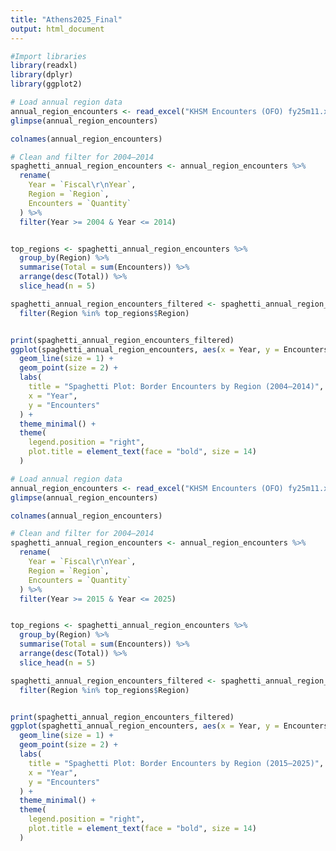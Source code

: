 ```yaml
---
title: "Athens2025_Final"
output: html_document
---
```


```r
#Import libraries
library(readxl)
library(dplyr)
library(ggplot2)

```



```r

# Load annual region data
annual_region_encounters <- read_excel("KHSM Encounters (OFO) fy25m11.xlsx", sheet = "Annual Region")
glimpse(annual_region_encounters)

colnames(annual_region_encounters)

# Clean and filter for 2004–2014
spaghetti_annual_region_encounters <- annual_region_encounters %>%
  rename(
    Year = `Fiscal\r\nYear`,
    Region = `Region`, 
    Encounters = `Quantity`
  ) %>%
  filter(Year >= 2004 & Year <= 2014)


top_regions <- spaghetti_annual_region_encounters %>%
  group_by(Region) %>%
  summarise(Total = sum(Encounters)) %>%
  arrange(desc(Total)) %>%
  slice_head(n = 5)

spaghetti_annual_region_encounters_filtered <- spaghetti_annual_region_encounters %>%
  filter(Region %in% top_regions$Region)


print(spaghetti_annual_region_encounters_filtered)
ggplot(spaghetti_annual_region_encounters, aes(x = Year, y = Encounters, color = Region)) +
  geom_line(size = 1) +
  geom_point(size = 2) +
  labs(
    title = "Spaghetti Plot: Border Encounters by Region (2004–2014)",
    x = "Year",
    y = "Encounters"
  ) +
  theme_minimal() +
  theme(
    legend.position = "right",
    plot.title = element_text(face = "bold", size = 14)
  )
```








```r

# Load annual region data
annual_region_encounters <- read_excel("KHSM Encounters (OFO) fy25m11.xlsx", sheet = "Annual Region")
glimpse(annual_region_encounters)

colnames(annual_region_encounters)

# Clean and filter for 2004–2014
spaghetti_annual_region_encounters <- annual_region_encounters %>%
  rename(
    Year = `Fiscal\r\nYear`,
    Region = `Region`, 
    Encounters = `Quantity`
  ) %>%
  filter(Year >= 2015 & Year <= 2025)


top_regions <- spaghetti_annual_region_encounters %>%
  group_by(Region) %>%
  summarise(Total = sum(Encounters)) %>%
  arrange(desc(Total)) %>%
  slice_head(n = 5)

spaghetti_annual_region_encounters_filtered <- spaghetti_annual_region_encounters %>%
  filter(Region %in% top_regions$Region)


print(spaghetti_annual_region_encounters_filtered)
ggplot(spaghetti_annual_region_encounters, aes(x = Year, y = Encounters, color = Region)) +
  geom_line(size = 1) +
  geom_point(size = 2) +
  labs(
    title = "Spaghetti Plot: Border Encounters by Region (2015–2025)",
    x = "Year",
    y = "Encounters"
  ) +
  theme_minimal() +
  theme(
    legend.position = "right",
    plot.title = element_text(face = "bold", size = 14)
  )
```

